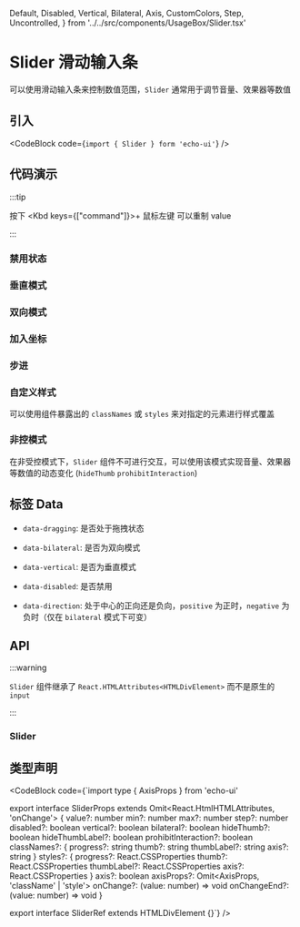   Default,
  Disabled,
  Vertical,
  Bilateral,
  Axis,
  CustomColors,
  Step,
  Uncontrolled,
} from '../../src/components/UsageBox/Slider.tsx'

# Slider 滑动输入条

可以使用滑动输入条来控制数值范围，`Slider` 通常用于调节音量、效果器等数值

## 引入

<CodeBlock code={`import { Slider } form 'echo-ui'`} />

## 代码演示

:::tip

按下 <Kbd keys={["command"]}>+ 鼠标左键</Kbd> 可以重制 value

:::

<Default />

### 禁用状态

<Disabled />

### 垂直模式

<Vertical />

### 双向模式

<Bilateral />

### 加入坐标

<Axis />

### 步进

<Step />

### 自定义样式

<CustomColors />

可以使用组件暴露出的 `classNames` 或 `styles` 来对指定的元素进行样式覆盖

### 非控模式

<Uncontrolled />

在非受控模式下，`Slider` 组件不可进行交互，可以使用该模式实现音量、效果器等数值的动态变化 (`hideThumb` `prohibitInteraction`)

## 标签 Data

- `data-dragging`: 是否处于拖拽状态

- `data-bilateral`: 是否为双向模式

- `data-vertical`: 是否为垂直模式

- `data-disabled`: 是否禁用

- `data-direction`: 处于中心的正向还是负向，`positive` 为正时，`negative` 为负时（仅在 `bilateral` 模式下可变）

## API

:::warning

`Slider` 组件继承了 `React.HTMLAttributes<HTMLDivElement>` 而不是原生的 `input`

:::

### Slider

<SliderAPITable />

## 类型声明

<CodeBlock code={`import type { AxisProps } from 'echo-ui'

export interface SliderProps extends Omit<React.HtmlHTMLAttributes<HTMLDivElement>, 'onChange'> {
  value?: number
  min?: number
  max?: number
  step?: number
  disabled?: boolean
  vertical?: boolean
  bilateral?: boolean
  hideThumb?: boolean
  hideThumbLabel?: boolean
  prohibitInteraction?: boolean
  classNames?: {
    progress?: string
    thumb?: string
    thumbLabel?: string
    axis?: string
  }
  styles?: {
    progress?: React.CSSProperties
    thumb?: React.CSSProperties
    thumbLabel?: React.CSSProperties
    axis?: React.CSSProperties
  }
  axis?: boolean
  axisProps?: Omit<AxisProps, 'className' | 'style'>
  onChange?: (value: number) => void
  onChangeEnd?: (value: number) => void
}

export interface SliderRef extends HTMLDivElement {}`} />
